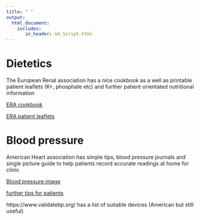 ---
title: " "
output: 
  html_document:
    includes:
       in_header: GA_Script.html
---

# Dietetics

The European Renal association has a nice cookbook as a well as printable patient leaflets (K+, phosphate etc) and further patient orientated nutritional information

[ERA cookbook](https://www.era-online.org/cookbook/)

[ERA patient leaflets](https://www.era-online.org/cookbook/materials)



# Blood pressure

American Heart association has simple tips, blood pressure journals and single picture guide to help patients record accurate readings at home for clinic

[Blood pressure image](https://www.cdc.gov/bloodpressure/measure.htm#:~:text=Put%20both%20feet%20flat%20on,bare%20skin%2C%20not%20over%20clothing)

[further tips for patients](https://www.heart.org/en/news/2020/05/22/how-to-accurately-measure-blood-pressure-at-home0)

https://www.validatebp.org/ has a list of suitable devices (American but still useful)




